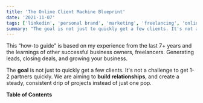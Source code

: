 ```yaml
---
title: 'The Online Client Machine Blueprint'
date: '2021-11-07'
tags: ['linkedin', 'personal brand', 'marketing', 'freelancing', 'online presence']
summary: "The goal is not just to quickly get a few clients. It's not a challenge to get 1-2 partners quickly. We are aiming to build relationships, and create a steady, consistent drip of projects instead of just one pop."
---
```


This “how-to guide” is based on my experience from the last 7+ years and the learnings of other successful business owners, freelancers. Generating leads, closing deals, and growing your business.

The **goal** is not just to quickly get a few clients. It's not a challenge to get 1-2 partners quickly. We are aiming to **build relationships**, and create a steady, consistent drip of projects instead of just one pop.

**Table of Contents**

<TOCInline toc={props.toc} toHeading={2} />
